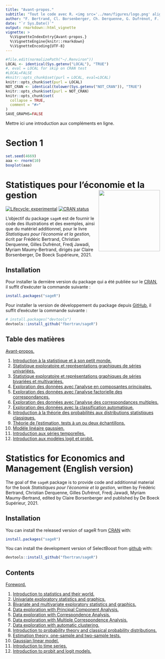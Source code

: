 ```yaml
---
title: "Avant-propos."
subtitle: "Tout le code avec R. <img src='../man/figures/logo.png' align='right' width='200'/>"
author: "F. Bertrand, Cl. Borsenberger, Ch. Derquenne, G. Dufrénot, F. Jawadi, M. Maumy-Bertrand"
date: "`r Sys.Date()`"
output: rmarkdown::html_vignette
vignette: >
  %\VignetteIndexEntry{Avant-propos.}
  %\VignetteEngine{knitr::rmarkdown}
  %\VignetteEncoding{UTF-8}
---
```


```r
#file.edit(normalizePath("~/.Renviron"))
LOCAL <- identical(Sys.getenv("LOCAL"), "TRUE")
#, eval = LOCAL for skip on CRAN test
#LOCAL=FALSE
#knitr::opts_chunk$set(purl = LOCAL, eval=LOCAL)
knitr::opts_chunk$set(purl = LOCAL)
NOT_CRAN <- identical(tolower(Sys.getenv("NOT_CRAN")), "TRUE")
knitr::opts_chunk$set(purl = NOT_CRAN)
knitr::opts_chunk$set(
  collapse = TRUE,
  comment = "#>"
)
SAVE_GRAPHS=FALSE
```


Mettre ici une introduction aux compléments en ligne.


# Section 1
```r
set.seed(4669)
aaa <- rnorm(10)
boxplot(aaa)
```

# Statistiques pour l’économie et la gestion <img src="../man/figures/logo.png" align="right" width="200"/>

<!-- badges: start -->
[![Lifecycle: experimental](https://img.shields.io/badge/lifecycle-experimental-orange.svg)](https://www.tidyverse.org/lifecycle/#experimental)
[![CRAN status](https://www.r-pkg.org/badges/version/sageR)](https://CRAN.R-project.org/package=sageR)
<!-- badges: end -->


L'objectif du package `sageR` est de fournir le code des illustrations et des exemples, ainsi que du matériel additionnel, pour le livre *Statistiques pour l’économie et la gestion*, écrit par Frédéric Bertrand, Christian Derquenne, Gilles Dufrénot, Fredj Jawadi, Myriam Maumy-Bertrand, dirigés par Claire Borsenberger, De Boeck Supérieure, 2021.


## Installation

Pour installer la dernière version du package qui a été publiée sur le [CRAN](https://CRAN.R-project.org), il suffit d'exécuter la commande suivante :

``` r
install.packages("sageR")
```

Pour installer la version de développement du package depuis [GitHub](https://github.com/), il suffit d'exécuter la commande suivante :

``` r
# install.packages("devtools")
devtools::install_github("fbertran/sageR")
```

## Table des matières

[Avant-propos.](https://fbertran.github.io/sageR/articles/CodeChap00.html)

1. [Introduction à la statistique et à son petit monde.](https://fbertran.github.io/sageR/articles/CodeChap01.html)
2. [Statistique exploratoire et représentations graphiques de séries univariées.](https://fbertran.github.io/sageR/articles/CodeChap02.html) 
3. [Statistique exploratoire et représentations graphiques de séries bivariées et multivariées.](https://fbertran.github.io/sageR/articles/CodeChap03.html) 
4. [Exploration des données avec l'analyse en composantes principales.](https://fbertran.github.io/sageR/articles/CodeChap04.html) 
5. [Exploration des données avec l'analyse factorielle des correspondances.](https://fbertran.github.io/sageR/articles/CodeChap05.html)
6. [Exploration des données avec l'analyse des correspondances multiples.](https://fbertran.github.io/sageR/articles/CodeChap06.html) 
7. [Exploration des données avec la classification automatique.](https://fbertran.github.io/sageR/articles/CodeChap07.html) 
8. [Introduction à la théorie des probabilités aux distributions statistiques classiques.](https://fbertran.github.io/sageR/articles/CodeChap08.html)
9. [Théorie de l'estimation, tests à un ou deux échantillons.](https://fbertran.github.io/sageR/articles/CodeChap09.html)
10. [Modèle linéaire gaussien.](https://fbertran.github.io/sageR/articles/CodeChap10.html)
11. [Introduction aux séries temporelles.](https://fbertran.github.io/sageR/articles/CodeChap11.html)
12. [Introduction aux modèles logit et probit.](https://fbertran.github.io/sageR/articles/CodeChap12.html)


# Statistics for Economics and Management (English version)

The goal of the `sageR` package is to provide code and additionnal material for the book *Statistiques pour l’économie et la gestion*, written by Frédéric Bertrand, Christian Derquenne, Gilles Dufrénot, Fredj Jawadi, Myriam Maumy-Bertrand, edited by Claire Borsenberger and published by De Boeck Supérieur, 2021.

## Installation

You can install the released version of sageR from [CRAN](https://CRAN.R-project.org) with:


```r
install.packages("sageR")
```

You can install the development version of SelectBoost from [github](https://github.com) with:


```r
devtools::install_github("fbertran/sageR")
```

## Contents

[Foreword.](https://fbertran.github.io/sageR/articles/CodeChap00.html)

1. [Introduction to statistics and their world.](https://fbertran.github.io/sageR/articles/CodeChap01.html)
2. [Univariate exploratory statistics and graphics.](https://fbertran.github.io/sageR/articles/CodeChap02.html) 
3. [Bivariate and multivariate exploratory statistics and graphics.](https://fbertran.github.io/sageR/articles/CodeChap03.html) 
4. [Data exploration with Principal Component Analysis.](https://fbertran.github.io/sageR/articles/CodeChap04.html) 
5. [Data exploration with Correspondence Analysis.](https://fbertran.github.io/sageR/articles/CodeChap05.html)
6. [Data exploration with Multiple Correspondence Analysis.](https://fbertran.github.io/sageR/articles/CodeChap06.html) 
7. [Data exploration with automatic clustering.](https://fbertran.github.io/sageR/articles/CodeChap07.html) 
8. [Introduction to probability theory and classical probability distributions.](https://fbertran.github.io/sageR/articles/CodeChap08.html)
9. [Estimation theory, one-sample and two-sample tests.](https://fbertran.github.io/sageR/articles/CodeChap09.html)
10. [Gaussian linear model.](https://fbertran.github.io/sageR/articles/CodeChap10.html)
11. [Introduction to time series.](https://fbertran.github.io/sageR/articles/CodeChap11.html)
12. [Introduction to probit and logit models.](https://fbertran.github.io/sageR/articles/CodeChap12.html)


